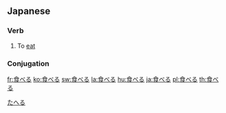 ==Japanese==
{{ja-kanjitab|食}}
[[Category:1000 Japanese basic words|たへる]]
===Verb===
{{ja-verb|kk|type=2|hira=たべる|rom=taberu|hidx=たへる}}
#To [[eat]]
===Conjugation===
{{ja-ichi|食べ|たべ|tabe}}

[[fr:食べる]]
[[ko:食べる]]
[[sw:食べる]]
[[la:食べる]]
[[hu:食べる]]
[[ja:食べる]]
[[pl:食べる]]
[[th:食べる]]